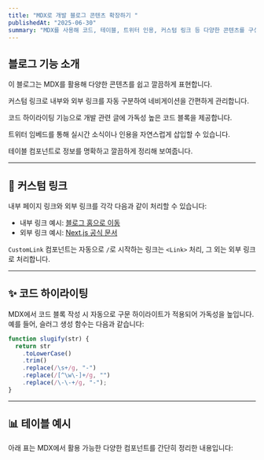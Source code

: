 ```yaml
---
title: "MDX로 개발 블로그 콘텐츠 확장하기 "
publishedAt: "2025-06-30"
summary: "MDX를 사용해 코드, 테이블, 트위터 인용, 커스텀 링크 등 다양한 콘텐츠를 구성하는 방법을 소개합니다."
---
```


## 블로그 기능 소개

이 블로그는 MDX를 활용해 다양한 콘텐츠를 쉽고 깔끔하게 표현합니다.

커스텀 링크로 내부와 외부 링크를 자동 구분하여 네비게이션을 간편하게 관리합니다.

코드 하이라이팅 기능으로 개발 관련 글에 가독성 높은 코드 블록을 제공합니다.

트위터 임베드를 통해 실시간 소식이나 인용을 자연스럽게 삽입할 수 있습니다.

테이블 컴포넌트로 정보를 명확하고 깔끔하게 정리해 보여줍니다.

---

## 🧭 커스텀 링크

내부 페이지 링크와 외부 링크를 각각 다음과 같이 처리할 수 있습니다:

- 내부 링크 예시: [블로그 홈으로 이동](/blog)
- 외부 링크 예시: [Next.js 공식 문서](https://nextjs.org/docs)

`CustomLink` 컴포넌트는 자동으로 `/`로 시작하는 링크는 `<Link>` 처리, 그 외는 외부 링크로 처리합니다.

---

## ✨ 코드 하이라이팅

MDX에서 코드 블록 작성 시 자동으로 구문 하이라이트가 적용되어 가독성을 높입니다.
예를 들어, 슬러그 생성 함수는 다음과 같습니다:

```js
function slugify(str) {
  return str
    .toLowerCase()
    .trim()
    .replace(/\s+/g, "-")
    .replace(/[^\w\-]+/g, "")
    .replace(/\-\-+/g, "-");
}
```

---

## 📊 테이블 예시

아래 표는 MDX에서 활용 가능한 다양한 컴포넌트를 간단히 정리한 내용입니다:

<Table
  data={{
    headers: ["요소", "설명", "사용처"],
    rows: [
      ["CustomLink", "내부/외부 링크 자동 분기", "본문 내 링크"],
      ["Twitter", "트위터 글 임베드", "중간 인용"],
      ["Table", "표 형태의 데이터 표현", "비교, 요약 등"],
    ],
  }}
/>
